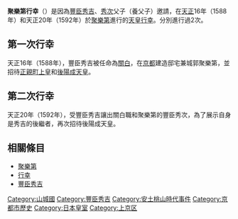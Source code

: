 {{unreferenced|time=2017-01-08T10:44:28+00:00}}
'''聚樂第行幸'''（{{jp|j=聚楽第行幸|hg=じゅらくていぎょうこう／じゅらくだいぎょうこう|rm=Jurakuteigyōkō / Jurakutaigyōkō|lead=yes}}）是因為[[豐臣秀吉|豐臣秀吉]]、[[豐臣秀次|秀次]]父子（養父子）邀請，在[[天正_(日本)|天正]]16年（1588年）和天正20年（1592年）於[[聚樂第|聚樂第]]進行的[[天皇|天皇]][[行幸|行幸]]。分別進行過2次。

== 第一次行幸 ==
天正16年（1588年），豐臣秀吉被任命為[[關白|關白]]，在[[京都|京都]]建造邸宅兼城郭聚樂第，並招待[[正親町上皇|正親町上皇]]和[[後陽成天皇|後陽成天皇]]。

== 第二次行幸 ==
天正20年（1592年），受豐臣秀吉讓出關白職和聚樂第的豐臣秀次，為了展示自身是秀吉的後繼者，再次招待後陽成天皇。

== 相關條目 ==
*[[聚樂第|聚樂第]]
*[[行幸|行幸]]
*[[豐臣秀吉|豐臣秀吉]]

[[Category:山城國|Category:山城國]]
[[Category:豐臣秀吉|Category:豐臣秀吉]]
[[Category:安土桃山時代事件|Category:安土桃山時代事件]]
[[Category:京都市歷史|Category:京都市歷史]]
[[Category:日本皇室|Category:日本皇室]]
[[Category:上京区|Category:上京区]]